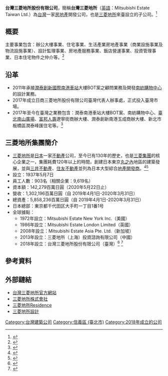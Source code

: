 {{Copy edit|time=2020-10-07T16:01:05+00:00}}
{{Infobox company
| name = 台灣三菱地所股份有限公司
| name_en = Mitsubishi Estate Taiwan Ltd.
| logo = 台灣三菱地所.svg
| logo_size = 220px
| logo_caption = 
| fate                = 
| predecessor         = 
| local_code_name     = TW
| local_code          = 50792463
| foundation          = 2018年07月12日
| founder             = 
| defunct             = <!-- {{End date|YYYY|MM|DD}} -->
| location            = {{ROC-TW}}<br>11073 [[臺北市|臺北市]][[信義區_(臺北市)|信義區]]松仁路100號<br />（[[臺北南山廣場|臺北南山廣場]]6樓）
| locations           = 
| area_served         = 
| key_people          = [[董事長|董事長]]：藤原将文<br />[[董事|董事]]：川本幸二
| industry            = [[房地產|房地產開發商]]
| products            = 
| services            = 日本住宅物件仲介<br />設計規劃<br />[[物業管理|物業管理]]<br />商業設施顧問<br />飯店營運
| revenue             = 
| operating_income    = 
| net_income          = 
| num_employees       = 
| parent              = 
| divisions           = 
| subsid              = 
| homepage            = {{URL|https://www.mectw.tw/}}
| zip_code            = 
| telephone_no        = 
| slogan              = 關愛人的力量、關愛城市的力量。<br />A Love for People, A Love for the City
| capital             = 
| market_value        = 
| P/E ratio           = 
| earnings per share  = 
| Net asset value     = 
| accounting_period   = 
| major_shareholder   = 
| footnotes           = 
}}

'''台灣三菱地所股份有限公司'''，簡稱'''台灣三菱地所'''（[[英語|英語]]：Mitsubishi Estate Taiwan Ltd.）為[[台灣|台灣]]一家[[房地產|房地產]]開發公司，也是[[三菱地所|三菱地所]]來臺設立的子公司。<ref>{{Cite news|title=日本三菱地所設立台灣子公司 投資30億瞄準都更商機 - 地產天下|url=https://estate.ltn.com.tw/article/6180|date=2018-10-04|work=[[自由電子報|自由電子報]]|language=Zh-hant|format=html|accessdate=2020-10-10|archive-date=2011-12-12|archive-url=https://web.archive.org/web/20111212030829/https://estate.ltn.com.tw/article/6180|dead-url=yes}}</ref>

== 概要 ==
主要事業包含：辦公大樓事業、住宅事業、生活產業房地產事業（商業設施事業及物流設施事業）、設計監理事業、房地產服務事業、飯店營運事業、投資管理事業、日本住宅物件之仲介等。<ref>{{Cite news|title=日商三菱地所股份有限公司台灣代表人辦事處|url=https://www.sansanfe.org.tw/portfolio/35-%E6%97%A5%E5%95%86%E4%B8%89%E8%8F%B1%E5%9C%B0%E6%89%80%E8%82%A1%E4%BB%BD%E6%9C%89%E9%99%90%E5%85%AC%E5%8F%B8%E5%8F%B0%E7%81%A3%E4%BB%A3%E8%A1%A8%E4%BA%BA%E8%BE%A6%E4%BA%8B%E8%99%95-mitsubishi-estat|work=中華民國三三企業交流會|language=Zh-hant|format=html|accessdate=2020-10-10|archive-date=2011-12-12|archive-url=https://web.archive.org/web/20111212030829/http://www.sansanfe.org.tw/portfolio/35-%E6%97%A5%E5%95%86%E4%B8%89%E8%8F%B1%E5%9C%B0%E6%89%80%E8%82%A1%E4%BB%BD%E6%9C%89%E9%99%90%E5%85%AC%E5%8F%B8%E5%8F%B0%E7%81%A3%E4%BB%A3%E8%A1%A8%E4%BA%BA%E8%BE%A6%E4%BA%8B%E8%99%95-mitsubishi-estat/|dead-url=yes}}</ref>

== 沿革 ==
*2011年承接[[潤泰創新國際|潤泰創新國際]][[南港車站|南港車站]]大樓BOT案之顧問業務及開發[[南紡購物中心|南紡購物中心]]的設計業務。
*2017年成立日商三菱地所股份有限公司臺灣代表人辦事處，正式投入臺灣市場。
*2017年至今在臺灣之業務包含：潤泰南港車站大樓BOT案、南紡購物中心、[[臺北南山廣場|臺北南山廣場]]、[[富邦人壽|富邦人壽]]遼寧街商辦大樓、潤泰創新南港玉成商辦大樓、新北市板橋區潤泰峰匯住宅等。<ref>{{Cite news|title=日三菱地所在台投資已逾30億元，看好都更商機並成立子公司|url=https://news.cnyes.com/news/id/4211658|date=2018-10-03|work=Anue鉅亨 - 台灣房市|language=Zh-hant|format=html|accessdate=2020-10-10|archive-date=2011-12-12|archive-url=https://web.archive.org/web/20111212030829/https://news.cnyes.com/news/id/4211658|dead-url=yes}}</ref>

== 三菱地所集團簡介 == 
*[[三菱地所|三菱地所]]是[[日本|日本]]一家[[不動產|不動產]]公司，至今已有130年的歷史，也是[[三菱集團|三菱集團]]的核心企業之一，集團耗費120年以上的時間，創建日本東京[[丸之內|丸之內]]地區的建築發展，並與[[三井不動產|三井不動產]]、[[住友不動產|住友不動產]]並列為日本大型綜合[[地產開發商|地產開發商]]。<ref>{{Cite news|title=三菱地所設計|url=https://www.mj-sekkei.com/tw/about/message.html|language=Zh-hant|format=html|accessdate=2020-10-10|archive-date=2021-01-08|archive-url=https://web.archive.org/web/20210108194211/https://www.mj-sekkei.com/tw/about/message.html|dead-url=no}}</ref><ref>{{Cite news|title=台灣三菱地所官方網站|url=https://www.mectw.tw|date=2020-10-01|language=Zh-hant|format=html|accessdate=2020-10-06|archive-date=2021-02-14|archive-url=https://web.archive.org/web/20210214234001/https://www.mectw.tw/|dead-url=no}}</ref>
*設立：1937年5月7日
*員工人數：903名（相關企業：9,619名）
*資本額：142,279百萬日圓（2020年5月22日止）
*營收：1,302,196百萬日圓（自 2019年4月1日-2020年3月31日）
*總資產：5,858,236百萬日圓（自 2019年4月1日-2020年3月31日）
*日本總部：東京都千代田区大手町一丁目1番1号
*全球據點：
**1972年設立：Mitsubishi Estate New York Inc.（美國）
**1986年設立：Mitsubishi Estate London Limited（英國）
**2008年設立：Mitsubishi Estate Asia Pte. Ltd.（新加坡）
**2013年設立：三菱地所（上海）投資諮詢有限公司（中國）
**2018年設立：台灣三菱地所股份有限公司（臺灣）<ref>{{Cite news|title=藤原将文接任台灣三菱地所董事長|url=https://house.yahoo.com.tw/%E6%96%B0%E5%AE%98%E4%B8%8A%E4%BB%BB-%E8%97%A4%E5%8E%9F%E5%B0%86%E6%96%87%E6%8E%A5%E4%BB%BB%E5%8F%B0%E7%81%A3%E4%B8%89%E8%8F%B1%E5%9C%B0%E6%89%80%E8%91%A3%E4%BA%8B%E9%95%B7-020247767.html|date=2020-04-30|work=Yahoo奇摩房地產|language=Zh-hant|format=html|accessdate=2020-10-10|archive-date=2020-10-10|archive-url=https://web.archive.org/web/20201010153609/https://house.yahoo.com.tw/%E6%96%B0%E5%AE%98%E4%B8%8A%E4%BB%BB-%E8%97%A4%E5%8E%9F%E5%B0%86%E6%96%87%E6%8E%A5%E4%BB%BB%E5%8F%B0%E7%81%A3%E4%B8%89%E8%8F%B1%E5%9C%B0%E6%89%80%E8%91%A3%E4%BA%8B%E9%95%B7-020247767.html|dead-url=no}}</ref> <ref>{{Cite news|title=MyGonews新官上任藤原将文接任台灣三菱地所董事長|url=https://fuhouse.setn.com/news/735011|date=2020-05-01|work=FuHouse.SETN富房網|language=Zh-hant|format=html|accessdate=2020-10-10|archive-date=2011-12-12|archive-url=https://web.archive.org/web/20111212030829/https://fuhouse.setn.com/news/735011|dead-url=yes}}</ref>

== 參考資料 ==
<references />

==外部鏈結==
{{Commonscat|Mitsubishi Estate}}
*[http://www.mectw.tw/ 台灣三菱地所官方網站] {{Wayback|url=http://www.mectw.tw/ |date=20220406020600 }} {{zh-tw}}{{ja}}
*[https://www.mec.co.jp/ 三菱地所株式會社] {{Wayback|url=https://www.mec.co.jp/ |date=20220403183601 }} {{ja}}{{en}}
*[https://www.mecsumai.com/international/cnh/ 三菱地所Residence] {{Wayback|url=https://www.mecsumai.com/international/cnh/ |date=20201009155519 }} {{en}}{{zh-tw}}{{zh-cn}}
*[https://www.mj-sekkei.com/tw/ 三菱地所設計] {{Wayback|url=https://www.mj-sekkei.com/tw/ |date=20210204140812 }} {{ja}}{{en}}{{zh-tw}}{{zh-cn}}

{{Portal bar|台灣|建築|企業}}

[[Category:台灣建築公司|Category:台灣建築公司]]
[[Category:信義區_(臺北市)|Category:信義區 (臺北市)]]
[[Category:2018年成立的公司|Category:2018年成立的公司]]
